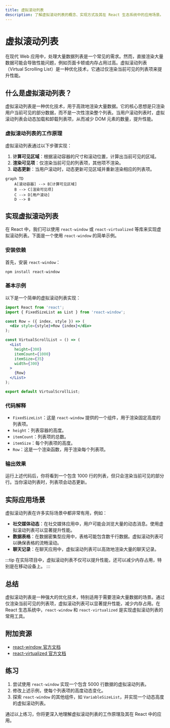 ```yaml
---
title: 虚拟滚动列表
description: 了解虚拟滚动列表的概念、实现方式及其在 React 生态系统中的应用场景。
---
```


# 虚拟滚动列表

在现代 Web 应用中，处理大量数据列表是一个常见的需求。然而，直接渲染大量数据可能会导致性能问题，例如页面卡顿或内存占用过高。虚拟滚动列表（Virtual Scrolling List）是一种优化技术，它通过仅渲染当前可见的列表项来提升性能。

## 什么是虚拟滚动列表？

虚拟滚动列表是一种优化技术，用于高效地渲染大量数据。它的核心思想是只渲染用户当前可见的部分数据，而不是一次性渲染整个列表。当用户滚动列表时，虚拟滚动列表会动态加载和卸载列表项，从而减少 DOM 元素的数量，提升性能。

### 虚拟滚动列表的工作原理

虚拟滚动列表通过以下步骤实现：

1. **计算可见区域**：根据滚动容器的尺寸和滚动位置，计算出当前可见的区域。
2. **渲染可见项**：仅渲染当前可见的列表项，其他项不渲染。
3. **动态更新**：当用户滚动时，动态更新可见区域并重新渲染相应的列表项。

```mermaid
graph TD
    A[滚动容器] --> B[计算可见区域]
    B --> C[渲染可见项]
    C --> D[用户滚动]
    D --> B
```

## 实现虚拟滚动列表

在 React 中，我们可以使用 `react-window` 或 `react-virtualized` 等库来实现虚拟滚动列表。下面是一个使用 `react-window` 的简单示例。

### 安装依赖

首先，安装 `react-window`：

```bash
npm install react-window
```

### 基本示例

以下是一个简单的虚拟滚动列表实现：

```jsx
import React from 'react';
import { FixedSizeList as List } from 'react-window';

const Row = ({ index, style }) => (
  <div style={style}>Row {index}</div>
);

const VirtualScrollList = () => (
  <List
    height={300}
    itemCount={1000}
    itemSize={35}
    width={300}
  >
    {Row}
  </List>
);

export default VirtualScrollList;
```

### 代码解释

- `FixedSizeList`：这是 `react-window` 提供的一个组件，用于渲染固定高度的列表项。
- `height`：列表容器的高度。
- `itemCount`：列表项的总数。
- `itemSize`：每个列表项的高度。
- `Row`：这是一个渲染函数，用于渲染每个列表项。

### 输出效果

运行上述代码后，你将看到一个包含 1000 行的列表，但只会渲染当前可见的部分行。当你滚动列表时，列表项会动态更新。

## 实际应用场景

虚拟滚动列表在许多实际场景中都非常有用，例如：

- **社交媒体动态**：在社交媒体应用中，用户可能会浏览大量的动态消息。使用虚拟滚动列表可以显著提升性能。
- **数据表格**：在数据密集型应用中，表格可能包含数千行数据。虚拟滚动列表可以确保表格的流畅滚动。
- **聊天记录**：在聊天应用中，虚拟滚动列表可以高效地渲染大量的聊天记录。

:::tip
在实际项目中，虚拟滚动列表不仅可以提升性能，还可以减少内存占用，特别是在移动设备上。
:::

## 总结

虚拟滚动列表是一种强大的优化技术，特别适用于需要渲染大量数据的场景。通过仅渲染当前可见的列表项，虚拟滚动列表可以显著提升性能，减少内存占用。在 React 生态系统中，`react-window` 和 `react-virtualized` 是实现虚拟滚动列表的常用工具。

## 附加资源

- [react-window 官方文档](https://react-window.vercel.app/)
- [react-virtualized 官方文档](https://bvaughn.github.io/react-virtualized/)

## 练习

1. 尝试使用 `react-window` 实现一个包含 5000 行数据的虚拟滚动列表。
2. 修改上述示例，使每个列表项的高度动态变化。
3. 探索 `react-window` 的其他组件，如 `VariableSizeList`，并实现一个动态高度的虚拟滚动列表。

通过以上练习，你将更深入地理解虚拟滚动列表的工作原理及其在 React 中的应用。